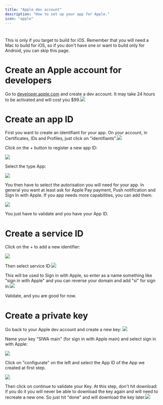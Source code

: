 ```yaml
---
title: "Apple dev account"
description: "How to set up your app for Apple."
icon: "apple"
---
```


#

This is only if you target to build for iOS. Remember that you will need a Mac to build for iOS, so if you don't have one or want to build only for Android, you can skip this page.

# Create an Apple account for developers&#x20;

Go to [developer.apple.com](https://developer.apple.com/) and create a dev account. It may take 24 hours to be activated and will cost you $99.![](/CleanShot2025-02-17at23.35.45.png)

# Create an app ID

First you want to create an identifiant for your app. On your account, in Certificates, IDs and Profiles, just click on "identifiants".![](/CleanShot2025-02-17at23.37.51.png)

Click on the + button to register a new app ID:&#x20;

![](/CleanShot2025-02-17at23.39.06.png)

Select the type App:

![](/CleanShot2025-02-17at23.39.53.png)

You then have to select the autorisation you will need for your app. In general you want at least ask for Apple Pay payment, Push notification and Sign In with Apple. If you app needs more capabilities, you can add them.

![](/CleanShot2025-02-17at23.50.39.png)

You just have to validate and you have your App ID.

# Create a service ID

Click on the + to add a new identifier:

![](/CleanShot2025-02-17at23.52.26.png)

Then select service ID:![](/CleanShot2025-02-17at23.54.19.png)

This will be used to Sign in with Apple, so enter as a name something like "sign in with Apple" and you can reverse your domain and add "si" for sign in:![](/CleanShot2025-02-17at23.55.39.png)

Validate, and you are good for now.

# Create a private key

Go back to your Apple dev account and create a new key: ![](/CleanShot2025-02-17at23.58.10.png)

Name your key "SIWA main" (for sign in with Apple main) and select sign in with Apple:

![](/CleanShot2025-02-18at00.00.32.png)

Click on "configurate" on the left and select the App ID of the App we created at first step.

![](/CleanShot2025-02-18at00.00.12.png)

Then click on continue to validate your Key. At this step, don't hit download: if you do it you will never be able to download the key again and will need to recreate a new one. So just hit "done" and will download the key later.![](/CleanShot2025-02-18at00.02.30.png)